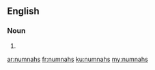 ==English==

===Noun===
{{head|en|noun plural form}}

# {{plural of|numnah|lang=en}}

[[ar:numnahs]]
[[fr:numnahs]]
[[ku:numnahs]]
[[my:numnahs]]